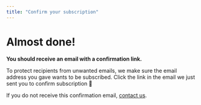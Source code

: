 ```yaml
---
title: "Confirm your subscription"
---
```


# Almost done!

**You should receive an email with a confirmation link.**

To protect recipients from unwanted emails, we make sure the email address you gave wants to be subscribed. Click the link in the email we just sent you to confirm subscription 🙂

If you do not receive this confirmation email, [contact us](mailto:contact@opentermsarchive.org).

